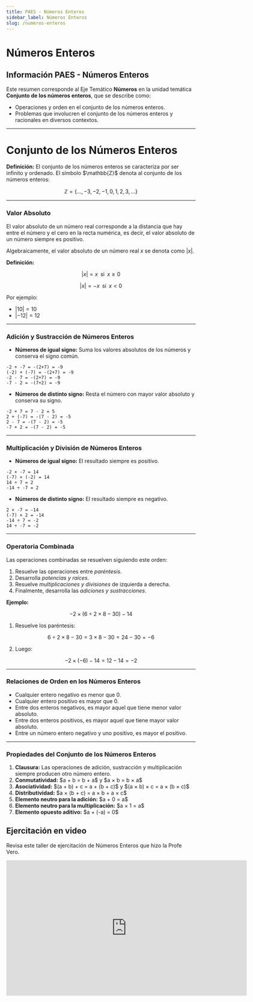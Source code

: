 ```yaml
---
title: PAES - Números Enteros
sidebar_label: Números Enteros
slug: /numeros-enteros
---
```


# Números Enteros

## Información PAES - Números Enteros

<div class="info-box">
  Este resumen corresponde al Eje Temático <strong>Números</strong> en la unidad temática <strong>Conjunto de los números enteros</strong>, que se describe como:
  <ul>
    <li>Operaciones y orden en el conjunto de los números enteros.</li>
    <li>Problemas que involucren el conjunto de los números enteros y racionales en diversos contextos.</li>
  </ul>
</div>

---

# Conjunto de los Números Enteros

<div class="definition-box">
<strong>Definición:</strong> El conjunto de los números enteros se caracteriza por ser infinito y ordenado. El símbolo $\mathbb{Z}$ denota al conjunto de los números enteros:

$$\mathbb{Z}=\{\ldots,-3, -2, -1, 0, 1, 2, 3, \ldots\}$$
</div>

---

### Valor Absoluto

El valor absoluto de un número real corresponde a la distancia que hay entre el número y el cero en la recta numérica, es decir, el valor absoluto de un número siempre es positivo.

Algebraicamente, el valor absoluto de un número real $x$ se denota como $|x|$.

<div class="definition-box">
<strong>Definición:</strong>

$$|x|=x \;\; \text{si} \;\; x\geq 0$$

$$|x|=-x \;\; \text{si} \;\; x<0$$
</div>

Por ejemplo:

- $|10| = 10$
- $|-12| = 12$

---

### Adición y Sustracción de Números Enteros

- **Números de igual signo:** Suma los valores absolutos de los números y conserva el signo común.

```plaintext
-2 + -7 = -(2+7) = -9  
(-2) + (-7) = -(2+7) = -9  
-2 - 7 = -(2+7) = -9  
-7 - 2 = -(7+2) = -9  
```

- **Números de distinto signo:** Resta el número con mayor valor absoluto y conserva su signo.

```plaintext
-2 + 7 = 7 - 2 = 5  
2 + (-7) = -(7 - 2) = -5  
2 - 7 = -(7 - 2) = -5  
-7 + 2 = -(7 - 2) = -5  
```

---

### Multiplicación y División de Números Enteros

- **Números de igual signo:** El resultado siempre es positivo.

```plaintext
-2 × -7 = 14  
(-7) × (-2) = 14  
14 ÷ 7 = 2  
-14 ÷ -7 = 2  
```

- **Números de distinto signo:** El resultado siempre es negativo.

```plaintext
2 × -7 = -14  
(-7) × 2 = -14  
-14 ÷ 7 = -2  
14 ÷ -7 = -2  
```

---

### Operatoria Combinada

Las operaciones combinadas se resuelven siguiendo este orden:

<div class="definition-box">
<ol>
  <li>Resuelve las operaciones entre <em>paréntesis</em>.</li>
  <li>Desarrolla <em>potencias y raíces</em>.</li>
  <li>Resuelve <em>multiplicaciones y divisiones</em> de izquierda a derecha.</li>
  <li>Finalmente, desarrolla las <em>adiciones y sustracciones</em>.</li>
</ol>
</div>

**Ejemplo:**

$$-2 × (6 ÷ 2 × 8 - 30) - 14$$

1. Resuelve los paréntesis:

$$6 ÷ 2 × 8 - 30 = 3 × 8 - 30 = 24 - 30 = -6$$

2. Luego:

$$-2 × (-6) - 14 = 12 - 14 = -2$$

---

### Relaciones de Orden en los Números Enteros

<div class="definition-box">
<ul>
  <li>Cualquier entero negativo es menor que 0.</li>
  <li>Cualquier entero positivo es mayor que 0.</li>
  <li>Entre dos enteros negativos, es mayor aquel que tiene menor valor absoluto.</li>
  <li>Entre dos enteros positivos, es mayor aquel que tiene mayor valor absoluto.</li>
  <li>Entre un número entero negativo y uno positivo, es mayor el positivo.</li>
</ul>
</div>

---

### Propiedades del Conjunto de los Números Enteros

<div class="definition-box">
<ol>
  <li><strong>Clausura:</strong> Las operaciones de adición, sustracción y multiplicación siempre producen otro número entero.</li>
  <li><strong>Conmutatividad:</strong> $a + b = b + a$ y $a × b = b × a$</li>
  <li><strong>Asociatividad:</strong> $(a + b) + c = a + (b + c)$ y $(a × b) × c = a × (b × c)$</li>
  <li><strong>Distributividad:</strong> $a × (b + c) = a × b + a × c$</li>
  <li><strong>Elemento neutro para la adición:</strong> $a + 0 = a$</li>
  <li><strong>Elemento neutro para la multiplicación:</strong> $a × 1 = a$</li>
  <li><strong>Elemento opuesto aditivo:</strong> $a + (-a) = 0$</li>
</ol>
</div>

## Ejercitación en video
Revisa este taller de ejercitación de Números Enteros que hizo la Profe Vero.

<div class="video-container">
  <iframe 
    src="https://www.youtube.com/embed/sgpZGgf1bMU" 
    frameborder="0" 
    allowfullscreen
    width="640"
    height="360"
    allow="autoplay; fullscreen; picture-in-picture" 
    title="PAES Matemática - Introducción">
    
  </iframe>
</div>